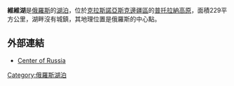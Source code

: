 {{Infobox_lake
 |湖泊名稱 = 維維湖
 |湖泊照片 =
 |湖泊照片標題 =
 |測深圖 =
 |測深圖標題 =
 |湖泊所在地 =
 |座標 = {{coord|66|25|N|94|15|E|type:waterbody_region:RU}}
 |湖泊類別 =
 |流入 =
 |流出 = 維維河
 |集水區面積 =
 |集水區國家 = {{RUS}}
 |湖泊長度 = 88公里
 |湖泊闊度 = 1.5至5公里
 |湖泊面積 = 229平方公里
 |平均深度 =
 |最深深度 =
 |水體體積 =
 |湖水停留時間 =
 |湖岸線長度 =
 |海拔高度 = 255米
 |湖中島嶼 =
 |湖邊城鎮 = 無
}}

'''維維湖'''是[[俄羅斯|俄羅斯]]的[[湖泊|湖泊]]，位於[[克拉斯諾亞斯克邊疆區|克拉斯諾亞斯克邊疆區]]的[[普托拉納高原|普托拉納高原]]，面積229平方公里，湖畔沒有城鎮，其地理位置是俄羅斯的中心點。

==外部連結==
* [https://web.archive.org/web/20070428090741/http://www.rostur.ru/posetit/466/ Center of Russia]

[[Category:俄羅斯湖泊|Category:俄羅斯湖泊]]

{{Russia-geo-stub}}